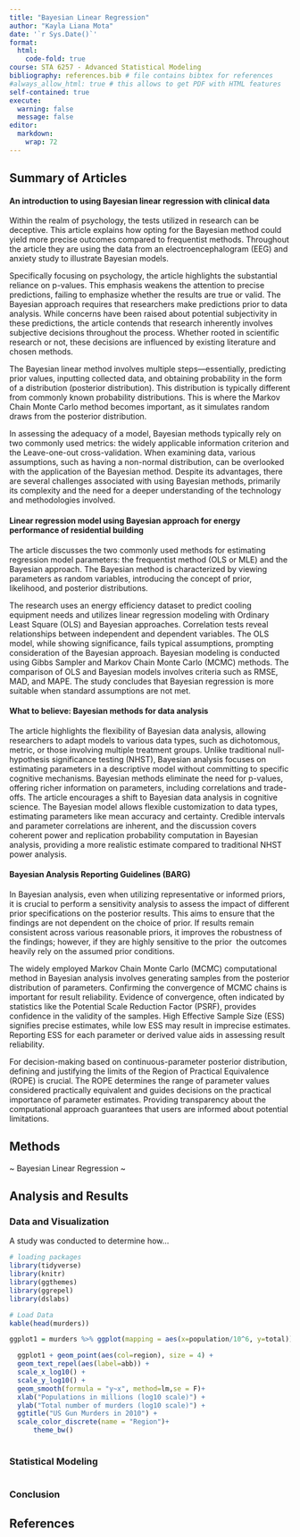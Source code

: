 ```yaml
---
title: "Bayesian Linear Regression"
author: "Kayla Liana Mota"
date: '`r Sys.Date()`'
format:
  html:
    code-fold: true
course: STA 6257 - Advanced Statistical Modeling
bibliography: references.bib # file contains bibtex for references
#always_allow_html: true # this allows to get PDF with HTML features
self-contained: true
execute: 
  warning: false
  message: false
editor: 
  markdown: 
    wrap: 72
---
```


## Summary of Articles

#### An introduction to using Bayesian linear regression with clinical data

Within the realm of psychology, the tests utilized in research can be
deceptive. This article explains how opting for the Bayesian method
could yield more precise outcomes compared to frequentist methods.
Throughout the article they are using the data from an
electroencephalogram (EEG) and anxiety study to illustrate Bayesian
models.

Specifically focusing on psychology, the article highlights the
substantial reliance on p-values. This emphasis weakens the attention to
precise predictions, failing to emphasize whether the results are true
or valid. The Bayesian approach requires that researchers make
predictions prior to data analysis. While concerns have been raised
about potential subjectivity in these predictions, the article contends
that research inherently involves subjective decisions throughout the
process. Whether rooted in scientific research or not, these decisions
are influenced by existing literature and chosen methods.

The Bayesian linear method involves multiple steps—essentially,
predicting prior values, inputting collected data, and obtaining
probability in the form of a distribution (posterior distribution). This
distribution is typically different from commonly known probability
distributions. This is where the Markov Chain Monte Carlo method becomes
important, as it simulates random draws from the posterior distribution.

In assessing the adequacy of a model, Bayesian methods typically rely on
two commonly used metrics: the widely applicable information criterion
and the Leave-one-out cross-validation. When examining data, various
assumptions, such as having a non-normal distribution, can be overlooked
with the application of the Bayesian method. Despite its advantages,
there are several challenges associated with using Bayesian methods,
primarily its complexity and the need for a deeper understanding of the
technology and methodologies involved.

#### Linear regression model using Bayesian approach for energy performance of residential building

The article discusses the two commonly used methods for estimating
regression model parameters: the frequentist method (OLS or MLE) and the
Bayesian approach. The Bayesian method is characterized by viewing
parameters as random variables, introducing the concept of prior,
likelihood, and posterior distributions.

The research uses an energy efficiency dataset to predict cooling
equipment needs and utilizes linear regression modeling with Ordinary
Least Square (OLS) and Bayesian approaches. Correlation tests reveal
relationships between independent and dependent variables. The OLS
model, while showing significance, fails typical assumptions, prompting
consideration of the Bayesian approach. Bayesian modeling is conducted
using Gibbs Sampler and Markov Chain Monte Carlo (MCMC) methods. The
comparison of OLS and Bayesian models involves criteria such as RMSE,
MAD, and MAPE. The study concludes that Bayesian regression is more
suitable when standard assumptions are not met.

#### What to believe: Bayesian methods for data analysis

The article highlights the flexibility of Bayesian data analysis,
allowing researchers to adapt models to various data types, such as
dichotomous, metric, or those involving multiple treatment groups.
Unlike traditional null-hypothesis significance testing (NHST), Bayesian
analysis focuses on estimating parameters in a descriptive model without
committing to specific cognitive mechanisms. Bayesian methods eliminate
the need for p-values, offering richer information on parameters,
including correlations and trade-offs. The article encourages a shift to
Bayesian data analysis in cognitive science. The Bayesian model allows
flexible customization to data types, estimating parameters like mean
accuracy and certainty. Credible intervals and parameter correlations
are inherent, and the discussion covers coherent power and replication
probability computation in Bayesian analysis, providing a more realistic
estimate compared to traditional NHST power analysis.

#### Bayesian Analysis Reporting Guidelines (BARG)

In Bayesian analysis, even when utilizing representative or informed
priors, it is crucial to perform a sensitivity analysis to assess the
impact of different prior specifications on the posterior results. This
aims to ensure that the findings are not dependent on the choice of
prior. If results remain consistent across various reasonable priors, it
improves the robustness of the findings; however, if they are highly
sensitive to the prior  the outcomes heavily rely on the assumed prior
conditions.

The widely employed Markov Chain Monte Carlo (MCMC) computational method
in Bayesian analysis involves generating samples from the posterior
distribution of parameters. Confirming the convergence of MCMC chains is
important for result reliability. Evidence of convergence, often
indicated by statistics like the Potential Scale Reduction Factor
(PSRF), provides confidence in the validity of the samples. High
Effective Sample Size (ESS) signifies precise estimates, while low ESS
may result in imprecise estimates. Reporting ESS for each parameter or
derived value aids in assessing result reliability.

For decision-making based on continuous-parameter posterior
distribution, defining and justifying the limits of the Region of
Practical Equivalence (ROPE) is crucial. The ROPE determines the range
of parameter values considered practically equivalent and guides
decisions on the practical importance of parameter estimates. Providing
transparency about the computational approach guarantees that users are
informed about potential limitations.

## Methods

\~ Bayesian Linear Regression \~

## Analysis and Results

### Data and Visualization

A study was conducted to determine how...

```r
# loading packages 
library(tidyverse)
library(knitr)
library(ggthemes)
library(ggrepel)
library(dslabs)
```

```r
# Load Data
kable(head(murders))

ggplot1 = murders %>% ggplot(mapping = aes(x=population/10^6, y=total)) 

  ggplot1 + geom_point(aes(col=region), size = 4) +
  geom_text_repel(aes(label=abb)) +
  scale_x_log10() +
  scale_y_log10() +
  geom_smooth(formula = "y~x", method=lm,se = F)+
  xlab("Populations in millions (log10 scale)") + 
  ylab("Total number of murders (log10 scale)") +
  ggtitle("US Gun Murders in 2010") +
  scale_color_discrete(name = "Region")+
      theme_bw()
  

```

### Statistical Modeling

```r

```

### Conclusion

## References
